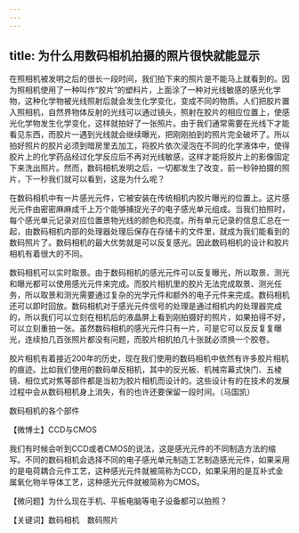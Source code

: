 ```yaml
---
---
---
```

title: 为什么用数码相机拍摄的照片很快就能显示
---




在照相机被发明之后的很长一段时间，我们拍下来的照片是不能马上就看到的。因为照相机使用了一种叫作“胶片”的塑料片，上面涂了一种对光线敏感的感光化学物，这种化学物被光线照射后就会发生化学变化，变成不同的物质。人们把胶片置入照相机，自然界物体反射的光线可以通过镜头，照射在胶片的相应位置上，使感光化学物发生化学变化，这样就拍好了一张照片。由于我们通常需要在光线下才能看见东西，而胶片一遇到光线就会继续曝光，把刚刚拍到的照片完全破坏了。所以拍好照片的胶片必须到暗房里去加工，将胶片依次浸泡在不同的化学液体中，使得胶片上的化学药品经过化学反应后不再对光线敏感，这样才能将胶片上的影像固定下来洗出照片。然而，数码相机发明之后，一切都发生了改变，前一秒钟拍摄的照片，下一秒我们就可以看到，这是为什么呢？



在数码相机中有一片感光元件，它被安装在传统相机内胶片曝光的位置上。这片感光元件由密密麻麻成千上万个能够捕捉光子的电子感光单元组成。当我们拍照时，每个感光单元记录对应位置景物光线的颜色和亮度。所有单元记录的信息汇总在一起，由数码相机内部的处理器处理后保存在存储卡的文件里，就成为我们能看到的数码照片了。数码相机的最大优势就是可以反复感光。因此数码相机的设计和胶片相机有着很大的不同。



数码相机可以实时取景。由于数码相机的感光元件可以反复曝光，所以取景、测光和曝光都可以使用感光元件来完成。而胶片相机里的胶片无法完成取景、测光任务，所以取景和测光需要通过复杂的光学元件和额外的电子元件来完成。数码相机还可以即时回放。数码相机对于感光元件信号的处理是通过相机内的处理器完成的，所以我们可以立刻在相机后的液晶屏上看到刚拍摄好的照片，如果拍得不好，可以立刻重拍一张。虽然数码相机的感光元件只有一片，可是它可以反反复复曝光，连续拍几百张照片都没有问题，而胶片相机拍几十张就必须换一个胶卷。



胶片相机有着接近200年的历史，现在我们使用的数码相机中依然有许多胶片相机的痕迹。比如我们使用的数码单反相机，其中的反光板、机械帘幕式快门、五棱镜、相位式对焦等部件都是当初为胶片相机而设计的。这些设计有的在技术的发展过程中会从数码相机身上消失，有的也许还要保留一段时间。（马国凯）

数码相机的各个部件





【微博士】CCD与CMOS



我们有时候会听到CCD或者CMOS的说法，这是感光元件的不同制造方法的缩写。不同的数码相机会选择不同的电子感光单元制造工艺制造感光元件，如果采用的是电荷耦合元件工艺，这种感光元件就被简称为CCD，如果采用的是互补式金属氧化物半导体工艺，这种感光元件就被简称为CMOS。

【微问题】为什么现在手机、平板电脑等电子设备都可以拍照？

【关键词】数码相机　数码照片